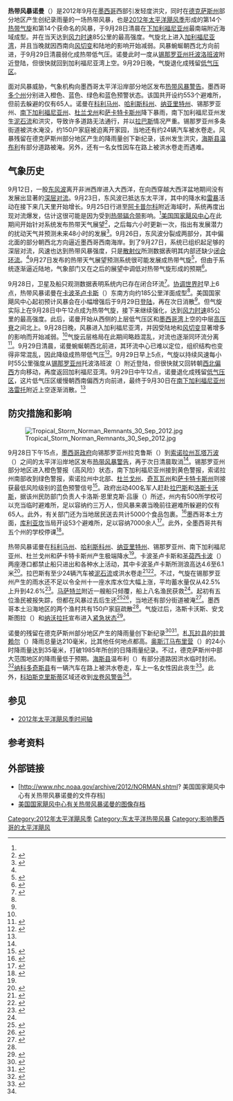 {{noteTA
|G1=美国州份
}}
{{Infobox Hurricane
| Name=热带风暴诺曼<br />{{lang|en|Tropical Storm Norman}}
| Type=热带风暴
| Year=2012
| Basin=EPac
| Image location=Norman Sept 28 2012 1900Z.jpg
| Image name=9月28日的热带风暴诺曼，其左侧是是[[2012年太平洋飓风季|飓风米利安]]的残留低气压区
| Formed=2012年9月28日
| Dissipated=2012年9月30日<ref name="tcr">{{cite report | url = http://www.nhc.noaa.gov/data/tcr/EP142012_Norman.pdf | title = Tropical Cyclone Report: Tropical Storm Norman | author = John P. Cangialosi | date = 2012-12-11 | work = [[国家飓风中心|National Hurricane Center]] | publisher = [[美国国家海洋和大气管理局|National Oceanic and Atmospheric Administration]] | pages = 1–3 | accessdate = 2016-06-22 | location = [[迈阿密|Miami]], [[佛罗里达州|Florida]] | format = [[便携式文档格式|PDF]] | archive-date = 2013-05-20 | archive-url = https://web.archive.org/web/20130520113448/http://www.nhc.noaa.gov/data/tcr/EP142012_Norman.pdf | dead-url = no }}</ref>
| Remnant low=9月29日
| 1-min winds=45
| Pressure=997
| Damages=很小
| Fatalities=共一人
| Areas=[[墨西哥|墨西哥]]西部和西北部、[[下加利福尼亚半岛|下加利福尼亚半岛]]、[[德克萨斯州|德克萨斯州]]
| Hurricane season=[[2012年太平洋飓风季|2012年太平洋飓风季]]
}}

'''热带风暴诺曼'''（{{lang-en|Tropical Storm Norman}}）是2012年9月在[[墨西哥|墨西哥]]西部引发轻度洪灾，同时在[[德克萨斯州|德克萨斯州]]部分地区产生创纪录雨量的一场热带风暴，也是[[2012年太平洋飓风季|2012年太平洋飓风季]]形成的第14个[[热带气旋|热带气旋]]和第14个获命名的风暴，于9月28日清晨在[[下加利福尼亚州|下加利福尼亚州]]最南端附近海域成型。并在当天达到[[最大持续风速|风力时速]]85公里的最高强度。气旋北上进入[[加利福尼亚湾|加利福尼亚湾]]，并且当晚就因西南向[[风切变|风切变]]和陆地的影响开始减弱。风暴蜿蜒朝西北方向前进，于9月29日清晨弱化成热带低气压。诺曼此时一度从[[锡那罗亚州|锡那罗亚州]][[托波洛班波|托波洛班波]]附近登陆，但很快就回到加利福尼亚湾上空。9月29日晚，气旋退化成残留[[低气压|低气压区]]。

面对风暴威胁，气象机构向墨西哥太平洋沿岸部分地区发布[[热带气旋警告|热带风暴警告]]。墨西哥[[墨西哥行政区划|多个州]]分别进入橙色、蓝色、绿色和蓝色预警状态。该国共开设约553个避难所，但前去躲避的仅有65人。诺曼在[[科利马州|科利马州]]、[[哈利斯科州|哈利斯科州]]、[[纳亚里特州|纳亚里特州]]、锡那罗亚州、[[南下加利福尼亚州|南下加利福尼亚州]]、[[杜兰戈州|杜兰戈州]]和[[萨卡特卡斯州|萨卡特卡斯州]]降下暴雨，南下加利福尼亚州发生[[泥石流|泥石流]]和洪灾，导致许多道路无法通行，并以[[拉巴斯|拉巴斯]]情况严重。锡那罗亚州多条街道被洪水淹没，约150户家庭被迫离开家园，当地还有约24辆汽车被水卷走。风暴残留在德克萨斯州部分地区产生的降雨量创下新纪录，该州发生洪灾，[[海斯县_(德克萨斯州)|海斯县]][[温布利_(德克萨斯州)|温布利]]有部分道路被淹。另外，还有一名女性因车在路上被洪水卷走而遇难。

== 气象历史 ==
{{storm path|Norman 2012 track.png}}
9月12日，一股[[东风波|东风波]]离开非洲西岸进入大西洋，在向西穿越大西洋盆地期间没有发展出显著的[[对流|深层对流]]。9月23日，东风波已抵达东太平洋，其中的降水和[[雷暴|雷暴]]活动在接下来几天里开始增长。9月25日行进至[[阿卡普尔科|阿卡普尔科]]附近海域时，系统再度出现对流爆发，估计这很可能是因为受到[[热带辐合带|热带辐合带]]影响。<ref name="tcr" />[[国家飓风中心|美国国家飓风中心]]在此期间开始针对系统发布热带天气展望<ref>{{cite report | deadurl = no | archiveurl = https://web.archive.org/web/20160304045125/http://www.nhc.noaa.gov/archive/gtwo/epac/201209251732/index.php?basin=epac&current_issuance=201209251732 | title = Tropical Weather Outlook | author = Daniel P. Brown | date = 2012-09-25 | work = National Hurricane Center | publisher = National Oceanic and Atmospheric Administration | accessdate = 2016-06-22 | url = http://www.nhc.noaa.gov/archive/gtwo/epac/201209251732/index.php?basin=epac&current_issuance=201209251732 | location = Miami, Florida | archivedate = 2016-03-04 }}</ref>，之后每六小时更新一次，指出有发展潜力的扰动天气并预测未来48小时的发展<ref>{{cite report | url = http://www.nhc.noaa.gov/aboutnhcprod.shtml#TWO | title = NHC Tropical Cyclone Text Product Descriptions | date = 2013-06-03 | publisher = National Oceanic and Atmospheric Administration | work = National Hurricane Center | accessdate = 2016-06-22 | location = Miami, Florida | archiveurl = https://web.archive.org/web/20160419044350/http://www.nhc.noaa.gov/aboutnhcprod.shtml#TWO | archivedate = 2016-04-19 | deadurl = no }}</ref>。9月26日，东风波分裂成两部分，其中偏北面的部分朝西北方向逼近墨西哥西南海岸。到了9月27日，系统已组织起足够的深层对流，风速也达到热带风暴强度，只是[[散射仪|散射仪]]所测数据表明其内部还缺少[[大气环流|闭合环流]]。<ref name="tcr" />9月27日发布的热带天气展望预测系统很可能发展成热带气旋<ref>{{cite report | deadurl = no | archiveurl = https://web.archive.org/web/20160304203932/http://www.nhc.noaa.gov/archive/gtwo/epac/201209272033/index.php?basin=epac&current_issuance=201209272033 | title = Tropical Weather Outlook | author = David P. Roberts | date = 2012-09-27 | work = National Hurricane Center | publisher = National Oceanic and Atmospheric Administration | accessdate = 2016-06-22 | url = http://www.nhc.noaa.gov/archive/gtwo/epac/201209272033/index.php?basin=epac&current_issuance=201209272033 | location = Miami, Florida | archivedate = 2016-03-04 }}</ref>，但由于系统逐渐逼近陆地，气象部门又在之后的展望中调低对热带气旋形成的预期<ref>{{cite report | title = Tropical Weather Outlook | author = Robbie J. Berg | date = 2012-09-27 | deadurl = no | url = http://www.nhc.noaa.gov/archive/gtwo/epac/201209272337/index.php?basin=epac&current_issuance=201209272337 | work = National Hurricane Center | publisher = National Oceanic and Atmospheric Administration | accessdate = 2016-06-22 | location = Miami, Florida | archivedate = 2016-03-06 | archiveurl = https://web.archive.org/web/20160306132929/http://www.nhc.noaa.gov/archive/gtwo/epac/201209272337/index.php?basin=epac&current_issuance=201209272337 }}</ref>。

9月28日，卫星及船只观测数据表明系统内已存在闭合环流<ref name="disc1">{{cite report | deadurl = no | archiveurl = https://web.archive.org/web/20160331134440/http://www.nhc.noaa.gov/archive/2012/ep14/ep142012.discus.001.shtml | url = http://www.nhc.noaa.gov/archive/2012/ep14/ep142012.discus.001.shtml? | title = Tropical Storm Norman Discussion Number 1 | author1 = Michael J. Brennan | author2 = David P. Roberts | date = 2012-09-28 | work = National Hurricane Center | publisher = National Oceanic and Atmospheric Administration | accessdate = 2016-06-22 | location = Miami, Florida | archivedate = 2016-03-31 }}</ref>。[[协调世界时|协调世界时]]早上6点，热带风暴诺曼在[[卡波圣卢卡斯|卡波圣卢卡斯]]（{{lang|en|Cabo San Lucas}}）东南方向约185公里洋面成型<ref name="tcr" />。美国国家飓风中心起初预计风暴会在小幅增强后于9月29日[[登陆_(气象学)|登陆]]，再在次日消散<ref name="disc1" />。但气旋实际上在{{lang|en|[[协调世界时|UTC]]}}9月28日中午12点成为热带气旋，接下来继续强化，达到[[最大持续风速|风力时速]]85公里的最高强度。此后，诺曼开始从西侧的上层低气压区和[[墨西哥湾|墨西哥湾]]上空的中层[[高压脊|高压脊]]之间北上。9月28日晚，风暴进入加利福尼亚湾，并因受陆地和[[风切变|风切变]]显著增多的影响而开始减弱。<ref name="tcr" />气旋云层格局在此期间略趋混乱，对流也逐渐同环流分离<ref name="disc2">{{cite report | archivedate = 2016-04-04 | archiveurl = https://web.archive.org/web/20160404205455/http://www.nhc.noaa.gov/archive/2012/ep14/ep142012.discus.002.shtml | url = http://www.nhc.noaa.gov/archive/2012/ep14/ep142012.discus.002.shtml? | title = Tropical Storm Norman Discussion Number 2 | author1 = Michael J. Brennan | author2 = David P. Roberts | date = 2012-09-28 | work = National Hurricane Center | publisher = National Oceanic and Atmospheric Administration | accessdate = 2016-06-22 | location = Miami, Florida | deadurl = no }}</ref>。9月29日清晨，诺曼蜿蜒朝西北前进，其环流中心已难以定位，组织结构也变得非常混乱，因此降级成热带低气压<ref name="disc3">{{cite report | url = http://www.nhc.noaa.gov/archive/2012/ep14/ep142012.discus.003.shtml? | title = Tropical Depression Norman Discussion Number 3 | author1 = Robbie J. Berg | author2 = Lixion A. Avila | date = 2012-09-29 | work = National Hurricane Center | publisher = National Oceanic and Atmospheric Administration | deadurl = no | archiveurl = https://web.archive.org/web/20160328072344/http://www.nhc.noaa.gov/archive/2012/ep14/ep142012.discus.003.shtml | accessdate = 2016-06-22 | location = Miami, Florida | archivedate = 2016-03-28 }}</ref>。{{lang|en|UTC}}9月29日早上5点，气旋以持续风速每小时55公里强度从[[锡那罗亚州|锡那罗亚州]]托波洛班波（{{lang|en|Topolobampo}}）附近登陆，但很快就又回转朝[[罗盘方位|西北偏西]]方向移动，再度返回加利福尼亚湾。{{lang|en|UTC}}9月29日中午12点，诺曼退化成残留[[低气压|低气压区]]，这片低气压区缓慢朝西南偏西方向前进，最终于9月30日在[[南下加利福尼亚州|南下加利福尼亚州]][[洛雷托|洛雷托]]附近上空逐渐消散。<ref name="tcr" />

== 防灾措施和影响 ==
[[File:Tropical_Storm_Norman_Remnants_30_Sep_2012.jpg|thumb]]

{{lang|en|UTC}}9月28日下午15点，[[墨西哥政府|墨西哥政府]]向锡那罗亚州拉克鲁斯（{{lang|en|La Cruz}}）到[[索诺拉州|索诺拉州]][[瓦塔万波|瓦塔万波]]（{{lang|en|Huatabampo}}）之间的太平洋沿岸地区发布[[热带气旋警告|热带风暴警告]]，再于次日清晨取消<ref name="tcr" />。锡那罗亚州部分地区进入橙色警报（高风险）状态，南下加利福尼亚州接到黄色警报，索诺拉州南部收到绿色警报，索诺拉州中北部、[[杜兰戈州|杜兰戈州]]、[[奇瓦瓦州|奇瓦瓦州]]和[[萨卡特卡斯州|萨卡特卡斯州]]则接获最低风险级别的蓝色预警信号<ref name="MX1">{{cite news | title = Tormenta tropical "Norman" se forma frente a costas de México | accessdate = 2016-06-22 | url = http://www.prensalibre.com/internacional/Tormenta-tropical-Norman-costas-Mexico_0_782321936.html | archiveurl = https://web.archive.org/web/20131012053217/http://www.prensalibre.com/internacional/Tormenta-tropical-Norman-costas-Mexico_0_782321936.html | newspaper = Prensalibre | date = 2012-09-28 | location = Mexico City, Mexico | deadurl = yes | archivedate = 2013-10-12 }}</ref>。政府出动400名军人赶赴[[拉巴斯|拉巴斯]]和[[洛斯卡沃斯|洛斯卡沃斯]]，据该州民防部门负责人卡洛斯·恩里克斯·吕康（{{lang|en|Carlos Enriquez Rincon}}）所述，州内有500所学校可以充当临时避难所，足以容纳约三万人，但风暴来袭当晚前往避难所躲避的仅有65人。此外，有关部门还为当地居民送去共计5000个食品包裹。<ref name="MX2">{{cite news | title = Activan Plan DN3 en BCS por tormenta Norman | url = http://archivo.eluniversal.com.mx/notas/873361.html | accessdate = 2016-06-22 | newspaper = El Universal | date = 2012-09-28 | location = Mexico City, Mexico | archivedate = 2016-03-05 | archiveurl = https://web.archive.org/web/20160305073442/http://archivo.eluniversal.com.mx/notas/873361.html | deadurl = no }}</ref>墨西哥本土方面，[[库利亚坎|库利亚坎]]当局开设53个避难所，足以容纳7000余人<ref name="MX3">{{cite news | title = Norman se degrada a depresión tropical | url = http://archivo.eluniversal.com.mx/notas/873488.html | accessdate = 2016-06-22 | archiveurl = https://web.archive.org/web/20131012041218/http://www.eluniversal.com.mx/notas/873488.html | author = EFE | newspaper = El Universal | date = 2012-09-28 | location = Mexico City, Mexico | archivedate = 2013-10-12 | deadurl = no }}</ref>。此外，全墨西哥共有五个州的学校停课<ref name="MX4">{{cite news | title = Alertan peligrosidad de tormenta tropical Norman | url = http://archivo.eluniversal.com.mx/notas/873351.html | accessdate = 2016-06-22 | author = Gladys Rodrígue | archiveurl = https://web.archive.org/web/20160305134202/http://archivo.eluniversal.com.mx/notas/873351.html | newspaper = El Universal | date = 2012-09-28 | location = La Paz, Baja California Sur | archivedate = 2016-03-05 | deadurl = no }}</ref>。

热带风暴诺曼在[[科利马州|科利马州]]、[[哈利斯科州|哈利斯科州]]、[[纳亚里特州|纳亚里特州]]、锡那罗亚州、南下加利福尼亚州、杜兰戈州和萨卡特卡斯州产生极端降水<ref name="tcr" />。卡波圣卢卡斯和[[圣荷西卡波|圣荷西卡波]]（{{lang|en|San Jose del Cabo}}）两座港口都禁止船只进出和各种水上活动，其中卡波圣卢卡斯所测浪高达4.6至6.1米<ref name="MX6">{{cite news | title = Tormenta tropical Norman: a 100 km. de Los Cabos | accessdate = 2016-06-22 | newspaper = noticabos.org | author = Giusttav | date = 2012-09-28 | url = https://noticabos.org/2012/09/28/tormenta-tropical-norman-a-100-km-de-los-cabos/ | archiveurl = https://web.archive.org/web/20160305080344/http://noticabos.org/2012/09/28/tormenta-tropical-norman-a-100-km-de-los-cabos/ | archivedate = 2016-03-05 | deadurl = yes }}</ref>。拉巴斯有至少24辆汽车被[[泥石流|泥石流]]或洪水卷走<ref name="MX7">{{cite news | title = Colonias en BCS, incomunicadas por Norman | location = La Paz, Baja California Sur | url = http://archivo.eluniversal.com.mx/notas/873466.html | accessdate = 2016-06-22 | archivedate = 2013-10-12 | archiveurl = https://web.archive.org/web/20131012041847/http://www.eluniversal.com.mx/notas/873466.html | author = Gladys Rodríguez Navarro | newspaper = El Universal | date = 2012-09-28 | deadurl = no }}</ref><ref name="MX9">{{cite news | archiveurl = https://web.archive.org/web/20160118140340/http://archivo.eluniversal.com.mx/notas/873496.html | title = Sinaloa: desalojan a 150 familias por "Norman" | url = http://archivo.eluniversal.com.mx/notas/873496.html | accessdate = 2016-06-22 | newspaper = El Universal | date = 2012-09-29 | archivedate = 2016-01-18 | deadurl = no }}</ref>。不过，气旋在锡那罗亚州产生的雨水还不足以令全州十一座水库水位大幅上涨，平均蓄水量仅从42.5%上升到42.6%<ref name="MX21">{{cite news | title = "Norman" deja de ser una amenaza: SMN | newspaper = El Universal | date = 2012-09-30 | url = http://archivo.eluniversal.com.mx/estados/87977.html | accessdate = 2016-06-22 | archivedate = 2016-03-05 | archiveurl = https://web.archive.org/web/20160305071605/http://archivo.eluniversal.com.mx/estados/87977.html | deadurl = no }}</ref>。[[马萨特兰|马萨特兰]]附近一艘船只倾覆，船上八名渔民获救<ref name="MX1" />。起初有五位渔民被报失踪，但都在风暴过去后生还<ref name="MX10">{{cite news | title = Se extravian 5 pescadores tras paso de Norman | archivedate = 2016-03-05 | url = http://archivo.eluniversal.com.mx/notas/873546.html | author = Javier Cabrera Martinez | accessdate = 2016-06-22 | archiveurl = https://web.archive.org/web/20160305200512/http://archivo.eluniversal.com.mx/notas/873546.html | newspaper = El Universal | date = 2012-09-29 | location = Culiacán, Sinola | deadurl = no }}</ref><ref name="MX20">{{cite news | title = "Norman" deja de ser una amenaza: SMN | url = http://archivo.eluniversal.com.mx/notas/873605.html | archiveurl = https://web.archive.org/web/20131012020643/http://www.eluniversal.com.mx/notas/873605.html | author = Correspondents | accessdate = 2016-06-22 | newspaper = El Universal | date = 2012-09-30 | archivedate = 2013-10-12 | deadurl = no }}</ref>，当地还有部分街道被淹<ref name="MX11">{{cite news | title = Tormenta Norman causa inundaciones en Mazatlán | archiveurl = https://web.archive.org/web/20160305073747/http://archivo.eluniversal.com.mx/notas/873376.html | deadurl = no | url = http://archivo.eluniversal.com.mx/notas/873376.html | accessdate = 2016-06-22 | author = Yovana Gaxiola | newspaper = El Universal | date = 2012-09-28 | location = Mazatlán, Sinola | archivedate = 2016-03-05 }}</ref>。墨西哥本土沿海地区的两个渔村共有150户家庭疏散<ref name="MX9" />。气旋过后，洛斯卡沃斯、安戈斯图拉（{{lang|en|Angostura}}）和[[纳沃拉托_(锡那罗亚州)|纳沃拉托]]宣布进入[[紧急状态|紧急状态]]<ref name="MX8">{{cite news | title = Segob declara emergencia en BCS y Sinaloa | url = http://archivo.eluniversal.com.mx/notas/876053.html | archiveurl = https://web.archive.org/web/20131012051851/http://www.eluniversal.com.mx/notas/876053.html | accessdate = 2013-10-12 | newspaper = El Universal | date = 2012-10-11 | archivedate = 2013-10-12 | deadurl = no }}</ref>。

诺曼的残留在德克萨斯州部分地区产生的降雨量创下新纪录<ref name="US1">{{cite news | author = Todd Hill | title = Under the Weather: Should we worry about Norman? | accessdate = 2014-12-08 | newspaper = Mansfield News Journal | url = http://www.mansfieldnewsjournal.com/article/20121001/NEWS01/121001001/Under-Weather-Should-we-worry-about-Norman-?odyssey=tab | date = 2012-10-01 | archivedate = 2014-12-08 | deadurl = yes | archiveurl = https://web.archive.org/web/20141208162426/http://www.mansfieldnewsjournal.com/article/20121001/NEWS01/121001001/Under-Weather-Should-we-worry-about-Norman-?odyssey=tab }}</ref><ref>{{cite news | accessdate = 2016-06-22 | deadurl = yes | url = https://www.wunderground.com/blog/JeffMasters/comment.html?entrynum=2245 | title = Jelawat hits Okinawa; TS Norman feeds heavy rains in Texas | author = Jeff Masters | date = 2012-09-29 | publisher = Weather Underground | archiveurl = https://web.archive.org/web/20150905125347/http://www.wunderground.com/blog/JeffMasters/comment.html?entrynum=2245 | archivedate = 2015-09-05 }}</ref>。[[札瓦拉县_(得克萨斯州)|札瓦拉县]]的[[拉普赖尔_(德克萨斯州)|拉普赖尔]]（{{lang|en|La Pryor}}）降雨总量达210毫米，比其他任何地点都高。[[奥斯汀|奥斯汀]][[马布里营|马布里营]]（{{lang|en|Camp Mabry}}）的24小时降雨量达到35毫米，打破1985年所创的日降雨量纪录。不过，德克萨斯州中部大范围地区的降雨量低于预期。[[海斯县_(德克萨斯州)|海斯县]]温布利（{{lang|en|Wimberley}}）有部分道路因洪水临时封闭。<ref name="US3">{{cite news | author = Steven Kreytak | title = Saturday brings less rain than expected to Central Texas | accessdate = 2016-06-22 | newspaper = American-Statesman Staff | url = http://www.statesman.com/news/news/local/saturday-brings-less-rain-than-expected-to-central/nSP88/ | archiveurl = https://web.archive.org/web/20141208154427/http://www.statesman.com/news/news/local/saturday-brings-less-rain-than-expected-to-central/nSP88/ | date = 2012-09-30 | archivedate = 2014-12-08 | deadurl = no }}</ref>[[纳科多奇斯县_(得克萨斯州)|纳科多奇斯县]]有一辆汽车在路上被洪水卷走，车上一名女性因此丧生<ref name="US2">{{cite news | last = Brett Collar | title = Nacogdoches Co. woman dies during early morning flood | archiveurl = https://web.archive.org/web/20160304055553/http://www.ktre.com/story/19678504/etx-woman-dies-during-early-morning-flood | url = http://www.ktre.com/story/19678504/etx-woman-dies-during-early-morning-flood | accessdate = 2016-06-22 | newspaper = KTRE | date = 2012-09-30 | archivedate = 2016-03-04 | deadurl = no }}</ref>。此外，[[科珀斯克里斯蒂_(得克萨斯州)|科珀斯克里斯蒂]]区域还收到[[龙卷风警告|龙卷风警告]]<ref name="US3" />。

== 参见 ==
{{portal|热带气旋}}
* [[2012年太平洋飓风季时间轴|2012年太平洋飓风季时间轴]]

== 参考资料 ==
{{Reflist|colwidth=30em}}

== 外部链接 ==
* [http://www.nhc.noaa.gov/archive/2012/NORMAN.shtml? 美国国家飓风中心有关热带风暴诺曼的文件存档]{{Wayback|url=http://www.nhc.noaa.gov/archive/2012/NORMAN.shtml |date=20210111223437 }}
* [http://www.nhc.noaa.gov/archive/2012/NORMAN_graphics.shtml 美国国家飓风中心有关热带风暴诺曼的图像存档]{{Wayback|url=http://www.nhc.noaa.gov/archive/2012/NORMAN_graphics.shtml |date=20210111223441 }}

{{2012 Pacific hurricane season buttons}}

{{DEFAULTSORT:Norman 2012}}
[[Category:2012年太平洋飓风季|Category:2012年太平洋飓风季]]
[[Category:东太平洋热带风暴|Category:东太平洋热带风暴]]
[[Category:影响墨西哥的太平洋飓风|Category:影响墨西哥的太平洋飓风]]
{{Good article}}